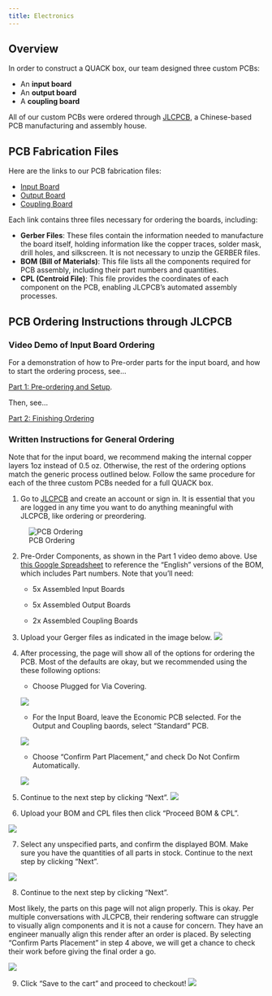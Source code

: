 ```yaml
---
title: Electronics
---
```


## Overview

In order to construct a QUACK box, our team designed three custom PCBs:

- An **input board**
- An **output board**
- A **coupling board**

All of our custom PCBs were ordered through [JLCPCB](https://jlcpcb.com/), a Chinese-based PCB manufacturing and assembly house.

## PCB Fabrication Files

Here are the links to our PCB fabrication files:

- [Input Board](https://github.com/hrl-labs-clinic-24-25/hardware-fabrication/tree/main/input_board)
- [Output Board](https://github.com/hrl-labs-clinic-24-25/hardware-fabrication/tree/main/output_board)
- [Coupling Board](https://github.com/hrl-labs-clinic-24-25/hardware-fabrication/tree/main/coupling_board)

Each link contains three files necessary for ordering the boards, including:

- **Gerber Files**: These files contain the information needed to manufacture the board itself, holding information like the copper traces, solder mask, drill holes, and silkscreen. It is not necessary to unzip the GERBER files.
- **BOM (Bill of Materials)**: This file lists all the components required for PCB assembly, including their part numbers and quantities.
- **CPL (Centroid File)**: This file provides the coordinates of each component on the PCB, enabling JLCPCB's automated assembly processes.

## PCB Ordering Instructions through JLCPCB

### Video Demo of Input Board Ordering

For a demonstration of how to Pre-order parts for the input board, and how to start the ordering process, see...

 [Part 1: Pre-ordering and Setup](https://www.loom.com/share/7577e6b91dd44a95b7ff51c1b9988355). 

Then, see...

 [Part 2: Finishing Ordering](https://www.loom.com/share/14b14bd7f6fd48b7a0f703d253201b75)

### Written Instructions for General Ordering

::: {.callout-note}
Note that for the input board, we recommend making the internal copper layers 1oz instead of 0.5 oz. Otherwise, the rest of the ordering options match the generic process outlined below. Follow the same procedure for each of the three custom PCBs needed for a full QUACK box.
:::

1. Go to [JLCPCB](https://jlcpcb.com/) and create an account or sign in. It is essential that you are logged in any time you want to do anything meaningful with JLCPCB, like ordering or preordering.

![PCB Ordering](images/pcb_ordering_instruction_1.png)

2. Pre-Order Components, as shown in the Part 1 video demo above. Use [this Google Spreadsheet](https://docs.google.com/spreadsheets/d/1X04TVDwMbK4ZZVPAbtpRkxXiN-O4DJLlp22VUIOASw8/) to reference the "English" versions of the BOM, which includes Part numbers. Note that you'll need:

   * 5x Assembled Input Boards

   * 5x Assembled Output Boards

   * 2x Assembled Coupling Boards


3. Upload your Gerger files as indicated in the image below. 
![](images/pcb_ordering_instruction_2.png)

4. After processing, the page will show all of the options for ordering the PCB. Most of the defaults are okay, but we recommended using the these following options:

   - Choose Plugged for Via Covering.

   ![](images/pcb_ordering_instruction_3.png)

   - For the Input Board, leave the Economic PCB selected. For the Output and Coupling baords, select "Standard" PCB. 

   ![](images/pcb_ordering_instruction_4.png)

   - Choose "Confirm Part Placement," and check Do Not Confirm Automatically.

   ![](images/pcb_ordering_instruction_5.png)

5. Continue to the next step by clicking "Next".
![](images/pcb_ordering_instruction_6.png)

6. Upload your BOM and CPL files then click "Proceed BOM & CPL".

![](images/pcb_ordering_instruction_7.png)

7. Select any unspecified parts, and confirm the displayed BOM. Make sure you have the quantities of all parts in stock. Continue to the next step by clicking "Next".

![](images/pcb_ordering_instruction_8.png)

8.  Continue to the next step by clicking "Next".

::: {.callout-note}
Most likely, the parts on this page will not align properly. This is okay. Per multiple conversations with JLCPCB, their rendering software can struggle to visually align components and it is not a cause for concern. They have an engineer manually align this render after an order is placed. By selecting "Confirm Parts Placement" in step 4 above, we will get a chance to check their work before giving the final order a go.
:::

![](images/pcb_ordering_instruction_9.png)

9. Click "Save to the cart" and proceed to checkout!
![](images/pcb_ordering_instruction_10.png)

